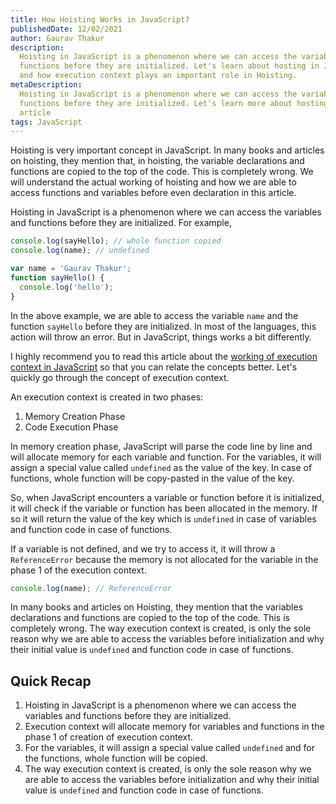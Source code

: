 ```yaml
---
title: How Hoisting Works in JavaScript?
publishedDate: 12/02/2021
author: Gaurav Thakur
description:
  Hoisting in JavaScript is a phenomenon where we can access the variables and
  functions before they are initialized. Let's learn about hosting in JavaScript
  and how execution context plays an important role in Hoisting.
metaDescription:
  Hoisting in JavaScript is a phenomenon where we can access the variables and
  functions before they are initialized. Let's learn more about hosting in this
  article
tags: JavaScript
---
```


Hoisting is very important concept in JavaScript. In many books and articles on
hoisting, they mention that, in hoisting, the variable declarations and
functions are copied to the top of the code. This is completely wrong. We will
understand the actual working of hoisting and how we are able to access
functions and variables before even declaration in this article.

Hoisting in JavaScript is a phenomenon where we can access the variables and
functions before they are initialized. For example,

```javascript
console.log(sayHello); // whole function copied
console.log(name); // undefined

var name = 'Gaurav Thakur';
function sayHello() {
  console.log('hello');
}
```

In the above example, we are able to access the variable `name` and the function
`sayHello` before they are initialized. In most of the languages, this action
will throw an error. But in JavaScript, things works a bit differently.

I highly recommend you to read this article about the
[working of execution context in JavaScript](/what-is-execution-context-in-javascript)
so that you can relate the concepts better. Let's quickly go through the concept
of execution context.

An execution context is created in two phases:

1. Memory Creation Phase
2. Code Execution Phase

In memory creation phase, JavaScript will parse the code line by line and will
allocate memory for each variable and function. For the variables, it will
assign a special value called `undefined` as the value of the key. In case of
functions, whole function will be copy-pasted in the value of the key.

So, when JavaScript encounters a variable or function before it is initialized,
it will check if the variable or function has been allocated in the memory. If
so it will return the value of the key which is `undefined` in case of variables
and function code in case of functions.

If a variable is not defined, and we try to access it, it will throw a
`ReferenceError` because the memory is not allocated for the variable in the
phase 1 of the execution context.

```javascript
console.log(name); // ReferenceError
```

In many books and articles on Hoisting, they mention that the variables
declarations and functions are copied to the top of the code. This is completely
wrong. The way execution context is created, is only the sole reason why we are
able to access the variables before initialization and why their initial value
is `undefined` and function code in case of functions.

## Quick Recap

1. Hoisting in JavaScript is a phenomenon where we can access the variables and
   functions before they are initialized.
2. Execution context will allocate memory for variables and functions in the
   phase 1 of creation of execution context.
3. For the variables, it will assign a special value called `undefined` and for
   the functions, whole function will be copied.
4. The way execution context is created, is only the sole reason why we are able
   to access the variables before initialization and why their initial value is
   `undefined` and function code in case of functions.
